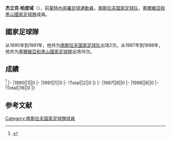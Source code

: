 {{expand|time=2015-09-16T12:14:15+00:00}}
{{refimprove|time=2015-09-16T12:14:15+00:00}}
{{NoteTA
|G1=足球
|G2=UEFA
|G3=俄超
|G4=荷蘭足球聯賽
|G5=EPL
}}
{{Infobox football biography
|name=杰立克·柏度域
|image=
|fullname=
|birth_date={{Birth date and age|1965|11|13}}
|cityofbirth=[[尼克希奇|尼克希奇]]
|countryofbirth=[[蒙特內哥羅|蒙特內哥羅]]
|height=
|position=[[中场|中场]]
|currentclub=
|years=1987-1990<br/>1990-1991<br/>1991-1992<br/>1992-1994<br/>1994-1996<br/>1996-1998<br/>1998-2000<br/>2000-2004
|clubs=[[布杜克諾斯特足球俱樂部|布度洛斯]]<br/>[[萨格勒布迪纳摩足球俱乐部|薩格勒布戴拿模]]<br/>[[塞維利亞足球俱樂部|西維爾]]<br/>[[邓伯什足球俱乐部|丹保殊]]<br/>[[RKC華域克|RKC華域克]]<br/>[[PSV燕豪芬|PSV燕豪芬]]<br/>[[浦和紅鑽|浦和紅鑽]]<br/>[[RKC華域克|RKC華域克]]
|caps(goals)=
|nationalyears=1990-1991<br/>1997-1998
|nationalteam=[[南斯拉夫国家足球队|南斯拉夫]]<br/>[[塞爾維亞和黑山國家足球隊|塞爾維亞和黑山]]
|nationalcaps(goals)=2 (0)<br/>16 (0)
| manageryears1  = 2006
| managerclubs1  = [[博維斯塔足球會|博維斯塔]]
| manageryears2  = 2007–2008
| managerclubs2  = [[RKC華域克|RKC]]
| manageryears3  = 2008–2009
| managerclubs3  = [[漢堡體育會|漢堡]]（助教）
| manageryears4  = 2010
| managerclubs4  = [[韋斯咸足球會|韋斯咸]]（助教）
| manageryears5  = 2011
| managerclubs5  = [[浦和紅鑽|浦和紅鑽]]
| manageryears6  = 2012–2013
| managerclubs6  = [[马哈奇卡拉安郅足球俱乐部|安郅]]（助教）
| manageryears7  = 2013–2014
| managerclubs7  = {{tsl|en|Al-Shaab CSC||Al-Shaab}}
| manageryears8  = 2014
| managerclubs8  = [[塞爾維亞國家足球隊|塞爾維亞]]（助教）
| manageryears9  = 2015
| managerclubs9  = [[桑德兰足球俱乐部|新特蘭]]（助教）
| manageryears10  = 2016–
| managerclubs10  = [[ADO海牙|ADO海牙]] 
}}
'''杰立克·柏度域'''（{{Bd|1965年|11月13日||}}），前[[蒙特內哥羅|蒙特內哥羅]][[足球|足球]][[運動員|運動員]]，[[南斯拉夫国家足球队|南斯拉夫国家足球队]]，[[塞爾維亞和黑山國家足球隊|塞爾維亞和黑山國家足球隊]]成員。

==國家足球隊==
从1990年到1991年，他共为[[南斯拉夫国家足球队|南斯拉夫国家足球队]]出场2次。从1997年到1998年，他共为[[塞爾維亞和黑山國家足球隊|塞爾維亞和黑山國家足球隊]]出场16次。


==成績==
<ref>{{Cite web |url=http://www.national-football-teams.com/player/16599/Zeljko_Petrovic.html |title=National Football Teams |access-date=2015-09-16 |archive-date=2021-02-03 |archive-url=https://web.archive.org/web/20210203160527/https://www.national-football-teams.com/player/16599/Zeljko_Petrovic.html |dead-url=no }}</ref>
{{Football player national team statistics|南斯拉夫}}
|-
|1990||1||0
|-
|1991||1||0
|-
!Total||2||0
|}
{{Football player national team statistics|塞爾維亞和黑山}}
|-
|1997||8||0
|-
|1998||8||0
|-
!Total||16||0
|}

==参考文献==
{{reflist}}

{{Soccer-player-stub}}
[[Category:南斯拉夫国家足球隊球員|Category:南斯拉夫国家足球隊球員]]